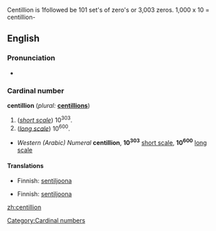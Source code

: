 Centillion is 1followed be 101 set's of zero's or 3,003 zeros. 1,000 x 10 = centillion-

==English==

===Pronunciation===
* {{rhymes|ɪljən}}

===Cardinal number===
'''centillion''' (''plural:'' '''[[centillions]]''')

# (''[[w:Long and short scales|short scale]]'') 10<sup>303</sup>.
# (''[[w:Long and short scales|long scale]]'') 10<sup>600</sup>.

* ''Western (Arabic) Numeral'' '''centillion''', '''10<sup>303</sup>''' [[w:Long and short scales|short scale]], '''10<sup>600</sup>''' [[w:Long and short scales|long scale]]

====Translations====
{{trans-top|10<sup>303</sup>}}
* Finnish: [[sentiljoona]]
{{trans-mid}}
{{trans-bottom}}

{{trans-top|10<sup>600</sup>}}
* Finnish: [[sentiljoona]]
{{trans-mid}}
{{trans-bottom}}

[[Category:Cardinal numbers]]

[[zh:centillion]]